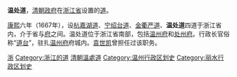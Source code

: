 '''温处道'''，[[清朝政府|清朝政府]]在[[浙江省|浙江省]]设置的[[道_(行政区划)|道]]。

[[康熙|康熙]]六年（1667年），设[[杭嘉湖道|杭嘉湖道]]、[[宁绍台道|宁绍台道]]、[[金衢严道|金衢严道]]、'''温处道'''四道于浙江省内，介于省与[[府_(行政区划)|府]]之间。温处道位于浙江省南部，包括[[温州府|温州府]]和[[处州府|处州府]]。行政长官俗称“[[道台|道台]]”，驻扎[[温州府|温州府]]府城内。[[袁世凯|袁世凯]]曾担任过该职务。

{{清朝分守道|nocat}}
[[Category:清朝的道|浙]]
[[Category:浙江的道|Category:浙江的道]]
[[Category:清朝溫處道|]]
[[Category:温州行政区划史|Category:温州行政区划史]]
[[Category:丽水行政区划史|Category:丽水行政区划史]]